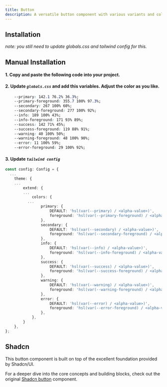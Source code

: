 ```yaml
---
title: Button
description: A versatile button component with various variants and colors for diverse UI needs.
---
```

 
<ComponentPreview
  name="button-demo"
/>

## Installation
*note: you still need to update globals.css and tailwind config for this.*
<ComponentInstallation name="button" />

## Manual Installation
#### 1. Copy and paste the following code into your project.

<ComponentSource name="button" filePath="@/components/ui/buttons/button.tsx"/>

#### 2. Update *`globals.css`* and add this variables. Adjust the color as you like.
```css
    --primary: 142.1 76.2% 36.3%;
    --primary-foreground: 355.7 100% 97.3%;
    --secondary: 267 100% 60%;
    --secondary-foreground: 277 100% 92%;
    --info: 189 100% 43%;
    --info-foreground: 171 93% 89%;
    --success: 142 71% 45%;
    --success-foreground: 119 88% 91%;
    --warning: 40 100% 50%;
    --warning-foreground: 48 100% 90%;
    --error: 11 100% 59%;
    --error-foreground: 29 100% 92%;
```

#### 3.  Update *`tailwind config`*
```ts
const config: Config = {
  ...
	theme: {
    ...
    	extend: {
        ...
    		colors: {
          ...
    			primary: {
    				DEFAULT: 'hsl(var(--primary) / <alpha-value>)',
    				foreground: 'hsl(var(--primary-foreground) / <alpha-value>)'
    			},
    			secondary: {
    				DEFAULT: 'hsl(var(--secondary) / <alpha-value>)',
    				foreground: 'hsl(var(--secondary-foreground) / <alpha-value>)'
    			},
    			info: {
    				DEFAULT: 'hsl(var(--info) / <alpha-value>)',
    				foreground: 'hsl(var(--info-foreground) / <alpha-value>)'
    			},
    			success: {
    				DEFAULT: 'hsl(var(--success) / <alpha-value>)',
    				foreground: 'hsl(var(--success-foreground) / <alpha-value>)'
    			},
    			warning: {
    				DEFAULT: 'hsl(var(--warning) / <alpha-value>)',
    				foreground: 'hsl(var(--warning-foreground) / <alpha-value>)'
    			},
    			error: {
    				DEFAULT: 'hsl(var(--error) / <alpha-value>)',
    				foreground: 'hsl(var(--error-foreground) / <alpha-value>)'
    			},
    		},
    	}
    },
};

```

## Shadcn
This button component is built on top of the excellent foundation provided by Shadcn/UI.

For a deeper dive into the core concepts and building blocks, check out the original [Shadcn button](https://ui.shadcn.com/docs/components/button) component.